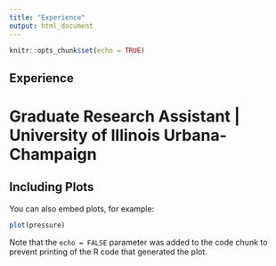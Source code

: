 ```yaml
---
title: "Experience"
output: html_document
---
```


```r
knitr::opts_chunk$set(echo = TRUE)
```

## Experience

# Graduate Research Assistant | University of Illinois Urbana-Champaign

## Including Plots

You can also embed plots, for example:

```r
plot(pressure)
```

Note that the `echo = FALSE` parameter was added to the code chunk to prevent printing of the R code that generated the plot.
